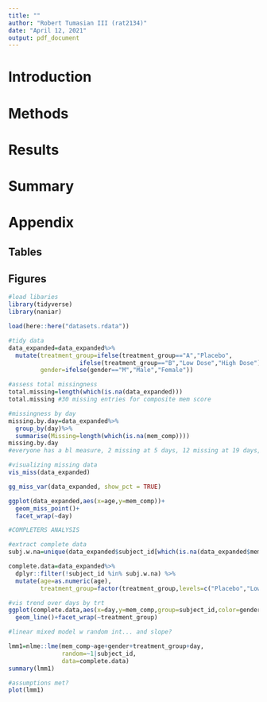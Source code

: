 ```yaml
---
title: ""
author: "Robert Tumasian III (rat2134)"
date: "April 12, 2021"
output: pdf_document
---
```


# Introduction

# Methods 

# Results

# Summary

# Appendix

## Tables

## Figures

```r
#load libaries
library(tidyverse)
library(naniar)

load(here::here("datasets.rdata"))

#tidy data
data_expanded=data_expanded%>%
  mutate(treatment_group=ifelse(treatment_group=="A","Placebo",
                    ifelse(treatment_group=="B","Low Dose","High Dose")),
         gender=ifelse(gender=="M","Male","Female"))

#assess total missingness
total.missing=length(which(is.na(data_expanded)))
total.missing #30 missing entries for composite mem score

#missingness by day
missing.by.day=data_expanded%>%
  group_by(day)%>%
  summarise(Missing=length(which(is.na(mem_comp))))
missing.by.day 
#everyone has a bl measure, 2 missing at 5 days, 12 missing at 19 days, 16 missing at 90 days

#visualizing missing data
vis_miss(data_expanded)

gg_miss_var(data_expanded, show_pct = TRUE)

ggplot(data_expanded,aes(x=age,y=mem_comp))+
  geom_miss_point()+
  facet_wrap(~day)
```

```r
#COMPLETERS ANALYSIS

#extract complete data
subj.w.na=unique(data_expanded$subject_id[which(is.na(data_expanded$mem_comp))])

complete.data=data_expanded%>%
  dplyr::filter(!subject_id %in% subj.w.na) %>%
  mutate(age=as.numeric(age),
         treatment_group=factor(treatment_group,levels=c("Placebo","Low Dose","High Dose")))

#vis trend over days by trt
ggplot(complete.data,aes(x=day,y=mem_comp,group=subject_id,color=gender))+
  geom_line()+facet_wrap(~treatment_group)

#linear mixed model w random int... and slope?

lmm1=nlme::lme(mem_comp~age+gender+treatment_group+day,
               random=~1|subject_id,
               data=complete.data)
summary(lmm1)

#assumptions met? 
plot(lmm1)
```













